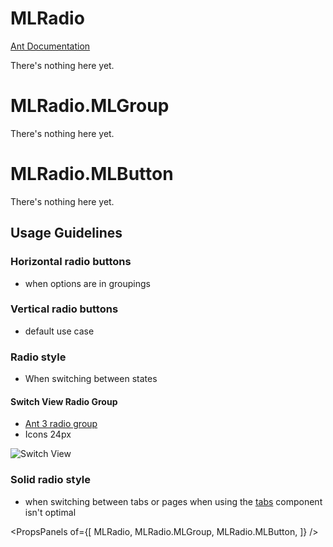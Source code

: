
# MLRadio

[Ant Documentation](https://3x.ant.design/components/radio)

There's nothing here yet.


# MLRadio.MLGroup

There's nothing here yet.

# MLRadio.MLButton

There's nothing here yet.

## Usage Guidelines
### Horizontal radio buttons
* when options are in groupings

### Vertical radio buttons
* default use case

### Radio style
* When switching between states
#### Switch View Radio Group 
* [Ant 3 radio group](https://3x.ant.design/components/radio/)
* Icons 24px

![Switch View](images/switch_view.png)


### Solid radio style
* when switching between tabs or pages when using the [tabs](http://marklogic-ui-component-library.eng.marklogic.com/?path=/story/data-display-mltabs--basic) component isn't optimal


<PropsPanels of={[
  MLRadio,
  MLRadio.MLGroup,
  MLRadio.MLButton,
]} />
